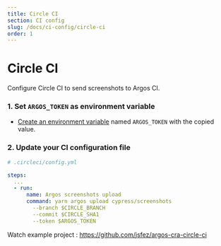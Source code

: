 ```yaml
---
title: Circle CI
section: CI config
slug: /docs/ci-config/circle-ci
order: 1
---
```


# Circle CI

Configure Circle CI to send screenshots to Argos CI.

### 1. Set `ARGOS_TOKEN` as environment variable

- [Create an environment variable](https://circleci.com/docs/env-vars#setting-an-environment-variable-in-a-project) named `ARGOS_TOKEN` with the copied value.

### 2. Update your CI configuration file

```yml
# .circleci/config.yml

steps:
  ...
  - run:
      name: Argos screenshots upload
      command: yarn argos upload cypress/screenshots
        --branch $CIRCLE_BRANCH
        --commit $CIRCLE_SHA1
        --token $ARGOS_TOKEN
```

Watch example project : https://github.com/jsfez/argos-cra-circle-ci
